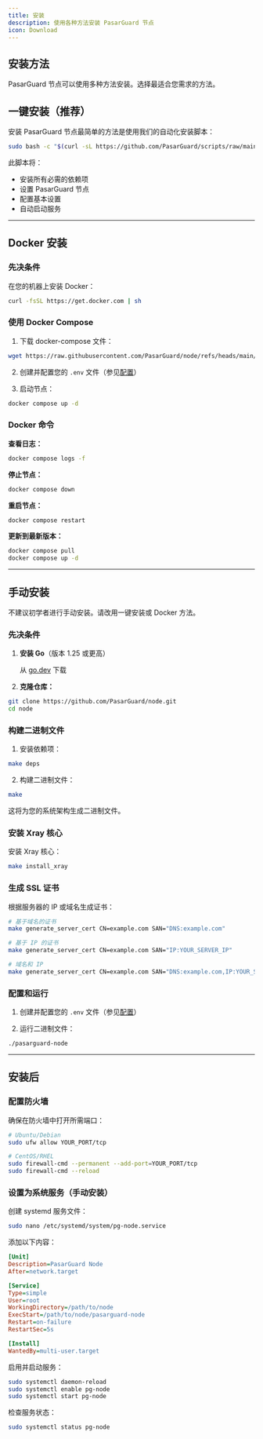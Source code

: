 ```yaml
---
title: 安装
description: 使用各种方法安装 PasarGuard 节点
icon: Download
---
```


## 安装方法

PasarGuard 节点可以使用多种方法安装。选择最适合您需求的方法。

## 一键安装（推荐）

安装 PasarGuard 节点最简单的方法是使用我们的自动化安装脚本：

```bash
sudo bash -c "$(curl -sL https://github.com/PasarGuard/scripts/raw/main/pg-node.sh)" @ install
```

此脚本将：
- 安装所有必需的依赖项
- 设置 PasarGuard 节点
- 配置基本设置
- 自动启动服务

---

## Docker 安装

### 先决条件

在您的机器上安装 Docker：

```bash
curl -fsSL https://get.docker.com | sh
```

### 使用 Docker Compose

1. 下载 docker-compose 文件：

```bash
wget https://raw.githubusercontent.com/PasarGuard/node/refs/heads/main/docker-compose.yml
```

2. 创建并配置您的 `.env` 文件（参见[配置](/node/configuration)）

3. 启动节点：

```bash
docker compose up -d
```

### Docker 命令

**查看日志：**
```bash
docker compose logs -f
```

**停止节点：**
```bash
docker compose down
```

**重启节点：**
```bash
docker compose restart
```

**更新到最新版本：**
```bash
docker compose pull
docker compose up -d
```

---

## 手动安装

<Callout type="warn">
  不建议初学者进行手动安装。请改用一键安装或 Docker 方法。
</Callout>

### 先决条件

1. **安装 Go**（版本 1.25 或更高）

   从 [go.dev](https://go.dev/dl/) 下载

2. **克隆仓库：**

```bash
git clone https://github.com/PasarGuard/node.git
cd node
```

### 构建二进制文件

1. 安装依赖项：

```bash
make deps
```

2. 构建二进制文件：

```bash
make
```

这将为您的系统架构生成二进制文件。

### 安装 Xray 核心

安装 Xray 核心：

```bash
make install_xray
```

### 生成 SSL 证书

根据服务器的 IP 或域名生成证书：

```bash
# 基于域名的证书
make generate_server_cert CN=example.com SAN="DNS:example.com"

# 基于 IP 的证书
make generate_server_cert CN=example.com SAN="IP:YOUR_SERVER_IP"

# 域名和 IP
make generate_server_cert CN=example.com SAN="DNS:example.com,IP:YOUR_SERVER_IP"
```

### 配置和运行

1. 创建并配置您的 `.env` 文件（参见[配置](/node/configuration)）

2. 运行二进制文件：

```bash
./pasarguard-node
```

---

## 安装后

### 配置防火墙

确保在防火墙中打开所需端口：

```bash
# Ubuntu/Debian
sudo ufw allow YOUR_PORT/tcp

# CentOS/RHEL
sudo firewall-cmd --permanent --add-port=YOUR_PORT/tcp
sudo firewall-cmd --reload
```

### 设置为系统服务（手动安装）

创建 systemd 服务文件：

```bash
sudo nano /etc/systemd/system/pg-node.service
```

添加以下内容：

```ini
[Unit]
Description=PasarGuard Node
After=network.target

[Service]
Type=simple
User=root
WorkingDirectory=/path/to/node
ExecStart=/path/to/node/pasarguard-node
Restart=on-failure
RestartSec=5s

[Install]
WantedBy=multi-user.target
```

启用并启动服务：

```bash
sudo systemctl daemon-reload
sudo systemctl enable pg-node
sudo systemctl start pg-node
```

检查服务状态：

```bash
sudo systemctl status pg-node
```

